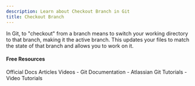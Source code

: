 ```yaml
---
description: Learn about Checkout Branch in Git
title: Checkout Branch
---
```


In Git, to "checkout" from a branch means to switch your working directory to that branch, making it the active branch. This updates your files to match the state of that branch and allows you to work on it.

#### Free Resources

<Tabs defaultValue="official">
<TabsList>
<TabsTrigger value="official">Official Docs</TabsTrigger>
<TabsTrigger value="article">Articles</TabsTrigger>
<TabsTrigger value="video">Videos</TabsTrigger>
</TabsList>

<TabsContent value="official">
- <Link href="https://git-scm.com/docs">Git Documentation</Link>
</TabsContent>
<TabsContent value="article">
- <Link href="https://www.atlassian.com/git/tutorials">Atlassian Git Tutorials</Link>
</TabsContent>
<TabsContent value="video">
- <Link href="https://www.youtube.com/results?search_query=git+checkout-branch+tutorial">Video Tutorials</Link>
</TabsContent>
</Tabs>

